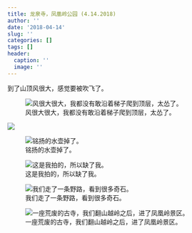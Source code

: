 ```yaml
---
title: 龙泉寺，凤凰岭公园 (4.14.2018)
author: ''
date: '2018-04-14'
slug: ''
categories: []
tags: []
header:
  caption: ''
  image: ''
---
```


到了山顶风很大，感觉要被吹飞了。

![风很大很大，我都没有敢沿着梯子爬到顶层，太怂了。](/post/2018-04-14-_files/26.jpeg)


![](/post/2018-04-14-_files/27.jpeg)

![铭扬的水壶掉了。](/post/2018-04-14-_files/28.jpeg)

![这是我拍的，所以缺了我。](/post/2018-04-14-_files/29.jpeg)

![我们走了一条野路，看到很多奇石。](/post/2018-04-14-_files/30.jpeg)



![一座荒废的古寺，我们翻山越岭之后，进了凤凰岭景区。](/post/2018-04-14-_files/32.jpeg)